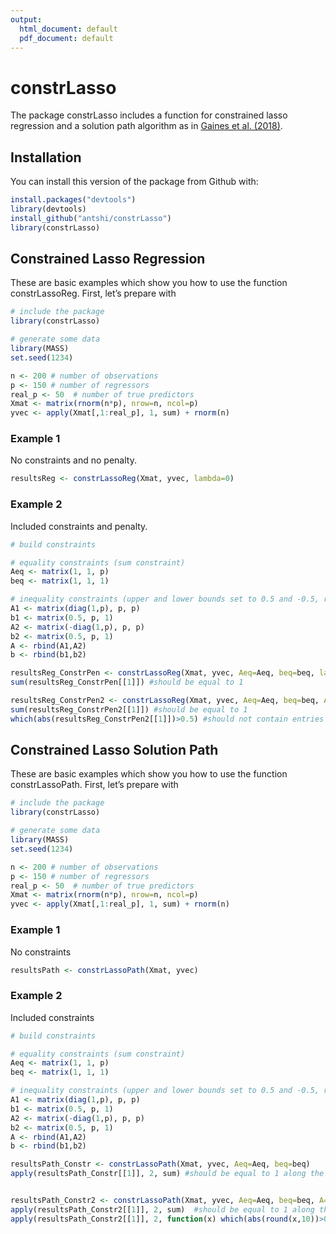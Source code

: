 ```yaml
---
output:
  html_document: default
  pdf_document: default
---
```


# constrLasso

<!-- badges: start -->
<!-- badges: end -->

The package constrLasso includes a function for constrained lasso regression and a solution path algorithm as in [Gaines et al. (2018)](http://hua-zhou.github.io/SparseReg/). 

## Installation

You can install this version of the package from Github with:

``` r
install.packages("devtools")
library(devtools)
install_github("antshi/constrLasso")
library(constrLasso)
```

## Constrained Lasso Regression 

These are basic examples which show you how to use the function constrLassoReg. First, let's prepare with

``` r
# include the package
library(constrLasso)

# generate some data
library(MASS)
set.seed(1234)

n <- 200 # number of observations
p <- 150 # number of regressors
real_p <- 50  # number of true predictors
Xmat <- matrix(rnorm(n*p), nrow=n, ncol=p)
yvec <- apply(Xmat[,1:real_p], 1, sum) + rnorm(n)
```

### Example 1

No constraints and no penalty.

```r
resultsReg <- constrLassoReg(Xmat, yvec, lambda=0)
```

### Example 2

Included constraints and penalty.

```r
# build constraints

# equality constraints (sum constraint)
Aeq <- matrix(1, 1, p)
beq <- matrix(1, 1, 1)

# inequality constraints (upper and lower bounds set to 0.5 and -0.5, respectively)
A1 <- matrix(diag(1,p), p, p)
b1 <- matrix(0.5, p, 1)
A2 <- matrix(-diag(1,p), p, p)
b2 <- matrix(0.5, p, 1)
A <- rbind(A1,A2)
b <- rbind(b1,b2)

resultsReg_ConstrPen <- constrLassoReg(Xmat, yvec, Aeq=Aeq, beq=beq, lambda=3)
sum(resultsReg_ConstrPen[[1]]) #should be equal to 1

resultsReg_ConstrPen2 <- constrLassoReg(Xmat, yvec, Aeq=Aeq, beq=beq, A=A, b=b, lambda=2)
sum(resultsReg_ConstrPen2[[1]]) #should be equal to 1
which(abs(resultsReg_ConstrPen2[[1]])>0.5) #should not contain entries 
```

## Constrained Lasso Solution Path 

These are basic examples which show you how to use the function constrLassoPath. First, let's prepare with

``` r
# include the package
library(constrLasso)

# generate some data
library(MASS)
set.seed(1234)

n <- 200 # number of observations
p <- 150 # number of regressors
real_p <- 50  # number of true predictors
Xmat <- matrix(rnorm(n*p), nrow=n, ncol=p)
yvec <- apply(Xmat[,1:real_p], 1, sum) + rnorm(n)
```

### Example 1

No constraints

```r
resultsPath <- constrLassoPath(Xmat, yvec)
```

### Example 2

Included constraints 

```r
# build constraints

# equality constraints (sum constraint)
Aeq <- matrix(1, 1, p)
beq <- matrix(1, 1, 1)

# inequality constraints (upper and lower bounds set to 0.5 and -0.5, respectively)
A1 <- matrix(diag(1,p), p, p)
b1 <- matrix(0.5, p, 1)
A2 <- matrix(-diag(1,p), p, p)
b2 <- matrix(0.5, p, 1)
A <- rbind(A1,A2)
b <- rbind(b1,b2)

resultsPath_Constr <- constrLassoPath(Xmat, yvec, Aeq=Aeq, beq=beq)
apply(resultsPath_Constr[[1]], 2, sum) #should be equal to 1 along the path


resultsPath_Constr2 <- constrLassoPath(Xmat, yvec, Aeq=Aeq, beq=beq, A=A, b=b)
apply(resultsPath_Constr2[[1]], 2, sum)  #should be equal to 1 along the path
apply(resultsPath_Constr2[[1]], 2, function(x) which(abs(round(x,10))>0.5)) #should not contain entries 
```



